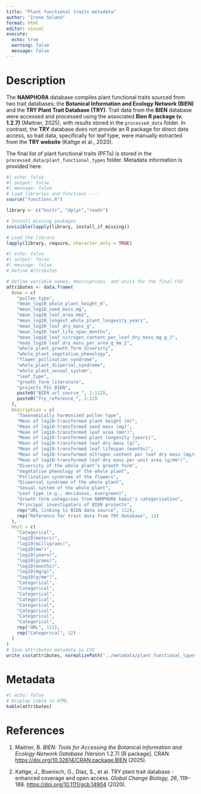 ```yaml
---
title: "Plant functional traits metadata"
author: "Irene Solano"
format: html
editor: visual
execute:
  echo: true
  warning: false
  message: false
---
```


# Description

The **NAMPHORA** database compiles plant functional traits sourced from two trait databases: the **Botanical Information and Ecology Network (BIEN)** and the **TRY Plant Trait Database (TRY)**. Trait data from the **BIEN** database were accessed and processed using the associated **Bien R package (v. 1.2.7)** (Maitner, 2025), with results stored in the `processed_data` folder. In contrast, the **TRY** database does not provide an R package for direct data access, so trait data, specifically for leaf type, were manually extracted from the **TRY website** (Kattge et al., 2020).

The final list of plant functional traits (PFTs) is stored in the `processed_data/plant_functional_types` folder. Metadata information is provided here:

```r
#| echo: false
#| output: false
#| message: false
# Load libraries and functions ----
source("functions.R")

library <- c("knitr", "dplyr","readr")

# Install missing packages
invisible(lapply(library, install_if_missing))

# Load the library
lapply(library, require, character.only = TRUE)

```

```r
#| echo: false
#| output: false
#| message: false
# Define Attributes

# Define variable names, descriptions, and units for the final CSV
attributes <- data.frame(
  Name = c(
    "pollen_type",
    "mean_log10_whole_plant_height_m",
    "mean_log10_seed_mass_mg",
    "mean_log10_leaf_area_mm2",
    "mean_log10_longest_whole_plant_longevity_years",
    "mean_log10_leaf_dry_mass_g",
    "mean_log10_leaf_life_span_months",
    "mean_log10_leaf_nitrogen_content_per_leaf_dry_mass_mg_g_1",
    "mean_log10_leaf_dry_mass_per_area_g_mm_2",
    "whole_plant_growth_form_diversity",
    "whole_plant_vegetative_phenology",
    "flower_pollination_syndrome",
    "whole_plant_dispersal_syndrome",
    "whole_plant_sexual_system",
    "leaf_type",
    "growth_form_literature",
    "projects_PIs_BIEN",
    paste0("BIEN_url_source_", 1:112),
    paste0("Try_reference_", 1:12)
  ),
  Description = c(
    "Taxonomically harmonised pollen type",
    "Mean of log10-transformed plant height (m)",
    "Mean of log10-transformed seed mass (mg)",
    "Mean of log10-transformed leaf area (mm²)",
    "Mean of log10-transformed plant longevity (years)",
    "Mean of log10-transformed leaf dry mass (g)",
    "Mean of log10-transformed leaf lifespan (months)",
    "Mean of log10-transformed nitrogen content per leaf dry mass (mg/g)",
    "Mean of log10-transformed leaf dry mass per unit area (g/mm²)",
    "Diversity of the whole plant’s growth form",
    "Vegetative phenology of the whole plant",
    "Pollination syndrome of the flowers",
    "Dispersal syndrome of the whole plant",
    "Sexual system of the whole plant",
    "Leaf type (e.g., deciduous, evergreen)",
    "Growth form categories from NAMPHORA habit's categorisation",
    "Principal investigators of BIEN projects",
    rep("URL linking to BIEN data source", 112),
    rep("Reference for trait data from TRY database", 12)
  ),
  Unit = c(
    "Categorical",
    "log10(meters)",
    "log10(milligrams)",
    "log10(mm²)",
    "log10(years)",
    "log10(grams)",
    "log10(months)",
    "log10(mg/g)",
    "log10(g/mm²)",
    "Categorical",
    "Categorical",
    "Categorical",
    "Categorical",
    "Categorical",
    "Categorical",
    "Categorical",
    "Categorical",
    rep("URL", 112),
    rep("Categorical", 12)
  )
)
# Save attributes metadata as CSV
write_csv(attributes, normalizePath("../metadata/plant_functional_types/pfts_metadata.csv"))

```

# Metadata

```r
#| echo: false
# Display table in HTML
kable(attributes)
```

# References

1.  Maitner, B. *BIEN: Tools for Accessing the Botanical Information and Ecology Network Database* (Version 1.2.7) \[R package\]. CRAN. <https://doi.org/10.32614/CRAN.package.BIEN> (2025).

2.  Kattge, J., Boenisch, G., Diaz, S., et al. TRY plant trait database - enhanced coverage and open access. *Global Change Biology, 26*, 119–188. <https://doi.org/10.1111/gcb.14904> (2020).
